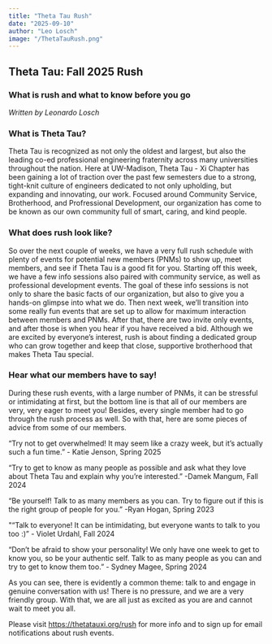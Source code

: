 ```yaml
---
title: "Theta Tau Rush"
date: "2025-09-10"
author: "Leo Losch"
image: "/ThetaTauRush.png"
---
```

## Theta Tau: Fall 2025 Rush
### What is rush and what to know before you go
*Written by Leonardo Losch*
​
### What is Theta Tau?
Theta Tau is recognized as not only the oldest and largest, but also the leading co-ed professional engineering fraternity across many universities throughout the nation. Here at UW-Madison, Theta Tau - Xi Chapter has been gaining a lot of traction over the past few semesters due to a strong, tight-knit culture of engineers dedicated to not only upholding, but expanding and innovating, our work. Focused around Community Service, Brotherhood, and Profressional Development, our organization has come to be known as our own community full of smart, caring, and kind people.
​
### What does rush look like?
So over the next couple of weeks, we have a very full rush schedule with plenty of events for potential new members (PNMs) to show up, meet members, and see if Theta Tau is a good fit for you. Starting off this week, we have a few info sessions also paired with community service, as well as professional development events. The goal of these info sessions is not only to share the basic facts of our organization, but also to give you a hands-on glimpse into what we do. Then next week, we’ll transition into some really fun events that are set up to allow for maximum interaction between members and PNMs. After that, there are two invite only events, and after those is when you hear if you have received a bid. Although we are excited by everyone’s interest, rush is about finding a dedicated group who can grow together and keep that close, supportive brotherhood that makes Theta Tau special.

### Hear what our members have to say!
During these rush events, with a large number of PNMs, it can be stressful or intimidating at first, but the bottom line is that all of our members are very, very eager to meet you! Besides, every single member had to go through the rush process as well. So with that, here are some pieces of advice from some of our members.

“Try not to get overwhelmed! It may seem like a crazy week, but it’s actually such a fun time.” - Katie Jenson, Spring 2025

“Try to get to know as many people as possible and ask what they love about Theta Tau and explain why you’re interested.” -Damek Mangum, Fall 2024

“Be yourself! Talk to as many members as you can. Try to figure out if this is the right group of people for you.” -Ryan Hogan, Spring 2023

"“Talk to everyone! It can be intimidating, but everyone wants to talk to you too :)” - Violet Urdahl, Fall 2024

​“Don’t be afraid to show your personality! We only have one week to get to know you, so be your authentic self. Talk to as many people as you can and try to get to know them too.” - Sydney Magee, Spring 2024

As you can see, there is evidently a common theme: talk to and engage in genuine conversation with us! There is no pressure, and we are a very friendly group. With that, we are all just as excited as you are and cannot wait to meet you all.

Please visit https://thetatauxi.org/rush for more info and to sign up for email notifications about rush events. 





















